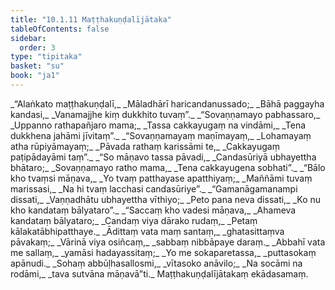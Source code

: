 ```yaml
---
title: "10.1.11 Maṭṭhakuṇḍalījātaka"
tableOfContents: false
sidebar:
  order: 3
type: "tipitaka"
basket: "su"
book: "ja1"
---
```



<DynamicBreadcrumb />

<Division number="115" book="ja1" bookNo="22" page="55">

<Paragraph number="2033" type="verses" book="ja1">
_“Alaṅkato maṭṭhakuṇḍalī,_  
_Māladhārī haricandanussado;_  
_Bāhā paggayha kandasi,_  
_Vanamajjhe kiṃ dukkhito tuvaṃ”._  

</Paragraph>

</Division>
<Division number="116" book="ja1" bookNo="22" page="55">

<Paragraph number="2034" type="verses" book="ja1">
_“Sovaṇṇamayo pabhassaro,_  
_Uppanno rathapañjaro mama;_  
_Tassa cakkayugaṃ na vindāmi,_  
_Tena dukkhena jahāmi jīvitaṃ”._  

</Paragraph>

</Division>
<Division number="117" book="ja1" bookNo="22" page="56">

<Paragraph number="2035" type="verses" book="ja1">
_“Sovaṇṇamayaṃ maṇīmayaṃ,_  
_Lohamayaṃ atha rūpiyāmayaṃ;_  
_Pāvada rathaṃ karissāmi te,_  
_Cakkayugaṃ paṭipādayāmi taṃ”._  

</Paragraph>

</Division>
<Division number="118" book="ja1" bookNo="22" page="56">

<Paragraph number="2036" type="verses" book="ja1">
_“So māṇavo tassa pāvadi,_  
_Candasūriyā ubhayettha bhātaro;_  
_Sovaṇṇamayo ratho mama,_  
_Tena cakkayugena sobhati”._  

</Paragraph>

</Division>
<Division number="119" book="ja1" bookNo="22" page="56">

<Paragraph number="2037" type="verses" book="ja1">
_“Bālo kho tvaṃsi māṇava,_  
_Yo tvaṃ patthayase apatthiyaṃ;_  
_Maññāmi tuvaṃ marissasi,_  
_Na hi tvaṃ lacchasi candasūriye”._  

</Paragraph>

</Division>
<Division number="120" book="ja1" bookNo="22" page="56">

<Paragraph number="2038" type="verses" book="ja1">
_“Gamanāgamanampi dissati,_  
_Vaṇṇadhātu ubhayettha vīthiyo;_  
_Peto pana neva dissati,_  
_Ko nu kho kandataṃ bālyataro”._  

</Paragraph>

</Division>
<Division number="121" book="ja1" bookNo="22" page="56">

<Paragraph number="2039" type="verses" book="ja1">
_“Saccaṃ kho vadesi māṇava,_  
_Ahameva kandataṃ bālyataro;_  
_Candaṃ viya dārako rudaṃ,_  
_Petaṃ kālakatābhipatthaye._  

</Paragraph>

</Division>
<Division number="122" book="ja1" bookNo="22" page="57">

<Paragraph number="2040" type="verses" book="ja1">
_Ādittaṃ vata maṃ santaṃ,_  
_ghatasittaṃva pāvakaṃ;_  
_Vārinā viya osiñcaṃ,_  
_sabbaṃ nibbāpaye daraṃ._  

</Paragraph>

</Division>
<Division number="123" book="ja1" bookNo="22" page="57">

<Paragraph number="2041" type="verses" book="ja1">
_Abbahī vata me sallaṃ,_  
_yamāsi hadayassitaṃ;_  
_Yo me sokaparetassa,_  
_puttasokaṃ apānudi._  

</Paragraph>

</Division>
<Division number="124" book="ja1" bookNo="22" page="57">

<Paragraph number="2042" type="verses" book="ja1">
_Sohaṃ abbūḷhasallosmi,_  
_vītasoko anāvilo;_  
_Na socāmi na rodāmi,_  
_tava sutvāna māṇavā”ti._  


</Paragraph>
</Division>

<Paragraph number="2043" type="center" book="ja1">
Maṭṭhakuṇḍalījātakaṃ ekādasamaṃ.
</Paragraph>